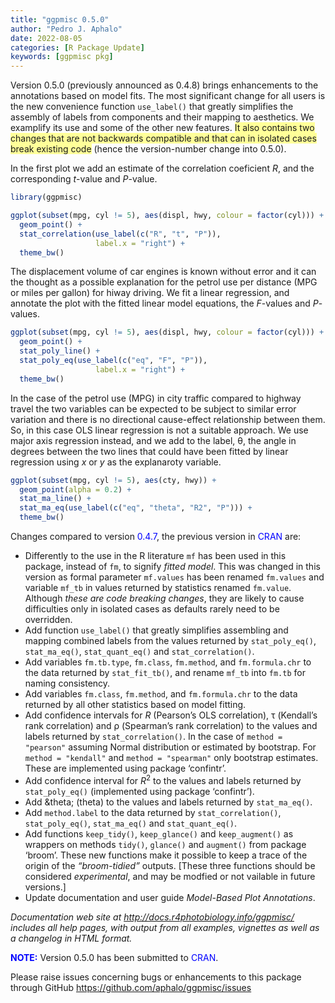 ```yaml
---
title: "ggpmisc 0.5.0"
author: "Pedro J. Aphalo"
date: 2022-08-05
categories: [R Package Update]
keywords: [ggpmisc pkg]
---
```


Version 0.5.0 (previously announced as 0.4.8) brings enhancements to the annotations based on model fits. The most significant change for all users is the new convenience function `use_label()` that greatly simplifies the assembly of labels from components and their mapping to aesthetics. We examplify its use and some of the other new features. <span style="background-color: #ffff99;">It also contains two changes that are not backwards compatible and that can in isolated cases break existing code</span> (hence the version-number change into 0.5.0).

In the first plot we add an estimate of the correlation coeficient <em>R</em>, and the corresponding <em>t</em>-value and <em>P</em>-value.

```r
library(ggpmisc)
```

```r
ggplot(subset(mpg, cyl != 5), aes(displ, hwy, colour = factor(cyl))) +
  geom_point() +
  stat_correlation(use_label(c("R", "t", "P")),
                   label.x = "right") +
  theme_bw()
```

The displacement volume of car engines is known without error and it can the thought as a possible explanation for the petrol use per distance (MPG or miles per gallon) for hiway driving. We fit a linear regression, and annotate the plot with the fitted linear model equations, the <em>F</em>-values and <em>P</em>-values.

```r
ggplot(subset(mpg, cyl != 5), aes(displ, hwy, colour = factor(cyl))) +
  geom_point() +
  stat_poly_line() +
  stat_poly_eq(use_label(c("eq", "F", "P")),
                   label.x = "right") +
  theme_bw()
```

In the case of the petrol use (MPG) in city traffic compared to highway travel the two variables can be expected to be subject to similar error variation and there is no directional cause-effect relationship between them. So, in this case OLS linear regression is not a suitable approach. We use major axis regression instead, and we add to the label, θ, the angle in degrees between the two lines that could have been fitted by linear regression using <em>x</em> or <em>y</em> as the explanaroty variable.

```r
ggplot(subset(mpg, cyl != 5), aes(cty, hwy)) +
  geom_point(alpha = 0.2) +
  stat_ma_line() +
  stat_ma_eq(use_label(c("eq", "theta", "R2", "P"))) +
  theme_bw()
```

Changes compared to version <span style="color: #0000ff;">0.4.7</span>, the previous version in<span style="color: #0000ff;"> CRAN</span> are:
<ul>
 	<li>Differently to the use in the R literature `mf` has been used in this package, instead of `fm`, to signify <em>fitted model</em>. This was changed in this version as formal parameter `mf.values` has been renamed `fm.values` and variable `mf_tb` in values returned by statistics renamed `fm.value`. Although <em>these are code breaking changes</em>, they are likely to cause difficulties only in isolated cases as defaults rarely need to be overridden.</li>
 	<li>Add function `use_label()` that greatly simplifies assembling and mapping combined labels from the values returned by `stat_poly_eq()`, `stat_ma_eq()`, `stat_quant_eq()` and `stat_correlation()`.</li>
 	<li>Add variables `fm.tb.type`, `fm.class`, `fm.method`, and `fm.formula.chr` to the data returned by `stat_fit_tb()`, and rename `mf_tb` into `fm.tb` for naming consistency.</li>
 	<li>Add variables `fm.class`, `fm.method`, and `fm.formula.chr` to the data returned by all other statistics based on model fitting.</li>
 	<li>Add confidence intervals for <em>R</em> (Pearson's OLS correlation), τ (Kendall's rank correlation) and ρ (Spearman's rank correlation) to the values and labels returned by `stat_correlation()`. In the case of `method = "pearson"` assuming Normal distribution or estimated by bootstrap. For `method = "kendall"` and `method = "spearman"` only bootstrap estimates. These are implemented using package 'confintr'.</li>
 	<li>Add confidence interval for <em>R</em><sup>2</sup> to the values and labels returned by `stat_poly_eq()` (implemented using package 'confintr').</li>
 	<li>Add &amp;theta; (theta) to the values and labels returned by `stat_ma_eq()`.</li>
 	<li>Add `method.label` to the data returned by `stat_correlation()`, `stat_poly_eq()`, `stat_ma_eq()` and `stat_quant_eq()`.</li>
 	<li>Add functions `keep_tidy()`, `keep_glance()` and `keep_augment()` as wrappers on methods `tidy()`, `glance()` and `augment()` from package 'broom'. These new functions make it possible to keep a trace of the origin of the <em>"broom-tidied"</em> outputs. [These three functions should be considered <em>experimental</em>, and may be modfied or not vailable in future versions.]</li>
 	<li>Update documentation and user guide <em>Model-Based Plot Annotations</em>.</li>
</ul>
<em>Documentation web site at <a href="http://docs.r4photobiology.info/ggpmisc/">http://docs.r4photobiology.info/ggpmisc/</a> includes all help pages, with output from all examples, vignettes as well as a changelog in HTML format.</em>

<strong><span style="color: #0000ff;">NOTE:</span></strong> Version 0.5.0 has been submitted to <span style="color: #0000ff;">CRAN</span>.<strong>
</strong>

Please raise issues concerning bugs or enhancements to this package through GitHub <a href="https://github.com/aphalo/ggpmisc/issues">https://github.com/aphalo/ggpmisc/issues</a>
